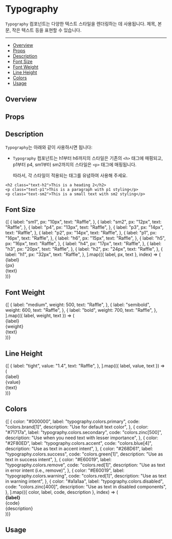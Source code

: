 
<Meta of={stories} />

# Typography

`Typography` 컴포넌트는 다양한 텍스트 스타일을 렌더링하는 데 사용됩니다. 제목, 본문, 작은 텍스트 등을 표현할 수 있습니다.

---

- [Overview](#overview)
- [Props](#props)
- [Description](#description)
- [Font Size](#font-size)
- [Font Weight](#font-weight)
- [Line Height](#line-height)
- [Colors](#colors)
- [Usage](#usage)

## Overview

<Primary />

## Props

<Controls />

## Description

`Typography`는 아래와 같이 사용하시면 됩니다:

- `Typography` 컴포넌트는 h1부터 h6까지의 스타일은 기존의 `<h>` 태그에 매핑되고, p1부터 p4, sm1부터 sm2까지의 스타일은 `<p>` 태그에 매핑됩니다.

  따라서, 각 스타일이 적용되는 태그를 유념하여 사용해 주세요.

```tsx
<h2 class="text-h2">This is a heading 2</h2>
<p class="text-p1">This is a paragraph with p1 styling</p>
<p class="text-sm2">This is a small text with sm2 styling</p>
```

## Font Size

<div
  style={{
    borderRadius: "4px",
    background: "#ffffff",
    boxShadow: "rgba(0, 0, 0, 0.1) 0px 1px 3px 0px",
    border: "1px solid rgba(0, 0, 0, 0.1)",
    margin: "25px 0px 40px",
    padding: "30px 20px",
    fontSize: "18px",
  }}
>
  {[
    {
      label: "sm1",
      px: "10px",
      text: "Raffle",
    },
    {
      label: "sm2",
      px: "12px",
      text: "Raffle",
    },
    {
      label: "p4",
      px: "13px",
      text: "Raffle",
    },
    {
      label: "p3",
      px: "14px",
      text: "Raffle",
    },
    {
      label: "p2",
      px: "14px",
      text: "Raffle",
    },
    {
      label: "p1",
      px: "16px",
      text: "Raffle",
    },
    {
      label: "h6",
      px: "15px",
      text: "Raffle",
    },
    {
      label: "h5",
      px: "16px",
      text: "Raffle",
    },
    {
      label: "h4",
      px: "17px",
      text: "Raffle",
    },
    {
      label: "h3",
      px: "20px",
      text: "Raffle",
    },
    {
      label: "h2",
      px: "24px",
      text: "Raffle",
    },
    {
      label: "h1",
      px: "32px",
      text: "Raffle",
    },
  ].map(({ label, px, text }, index) => (
    <div
      key={label}
      style={{
        display: "flex",
        alignItems: "center",
        padding: "10px 0",
      }}
    >
      <div
        style={{
          fontWeight: "700",
          fontSize: "13px",
          fontFamily: "JetBrains Mono, monospace",
          lineHeight: "1",
          margin: "0px 2px",
          padding: "2px 5px",
          whiteSpace: "nowrap",
          borderRadius: "5px",
          border: "1px solid rgb(200, 233, 255)",
          color: "rgb(15, 80, 240)",
          backgroundColor: "rgb(230, 245, 255)",
        }}
      >
        {label}
      </div>
      <div
        style={{
          margin: "0px 20px 0px 10px",
          fontSize: "14px",
          fontStyle: "italic",
          color: "#888888",
          width: "50px",
        }}
      >
        {px}
      </div>
      <div
        style={{
          fontSize: px,
          lineHeight: "1.5",
          color: "#333333",
          whiteSpace: "nowrap",
          overflow: "hidden",
          textOverflow: "ellipsis",
        }}
      >
        {text}
      </div>
    </div>
  ))}
</div>

## Font Weight

<div
  style={{
    borderRadius: "4px",
    background: "#ffffff",
    boxShadow: "rgba(0, 0, 0, 0.1) 0px 1px 3px 0px",
    border: "1px solid rgba(0, 0, 0, 0.1)",
    margin: "25px 0px 40px",
    padding: "30px 20px",
    fontSize: "18px",
  }}
>
  {[
    {
      label: "medium",
      weight: 500,
      text: "Raffle",
    },
    {
      label: "semibold",
      weight: 600,
      text: "Raffle",
    },
    {
      label: "bold",
      weight: 700,
      text: "Raffle",
    },
  ].map(({ label, weight, text }) => (
    <div
      style={{
        display: "flex",
        alignItems: "center",
        padding: "10px 0",
      }}
      key={label}
    >
      <div
        style={{
          fontWeight: "700",
          fontSize: "13px",
          fontFamily: "JetBrains Mono, monospace",
          lineHeight: "1",
          margin: "0px 2px",
          padding: "2px 5px",
          whiteSpace: "nowrap",
          borderRadius: "5px",
          border: "1px solid rgb(200, 233, 255)",
          color: "rgb(15, 80, 240)",
          backgroundColor: "rgb(230, 245, 255)",
        }}
      >
        {label}
      </div>
      <div
        style={{
          margin: "0px 20px 0px 10px",
          fontSize: "14px",
          fontStyle: "italic",
          color: "#888888",
          width: "50px",
        }}
      >
        {weight}
      </div>
      <div
        style={{
          fontSize: "16px",
          lineHeight: "1.5",
          color: "#333333",
          fontWeight: weight,
          whiteSpace: "nowrap",
          overflow: "hidden",
          textOverflow: "ellipsis",
        }}
      >
        {text}
      </div>
    </div>
  ))}
</div>

## Line Height

<div
  style={{
    borderRadius: "4px",
    background: "#ffffff",
    boxShadow: "rgba(0, 0, 0, 0.1) 0px 1px 3px 0px",
    border: "1px solid rgba(0, 0, 0, 0.1)",
    margin: "25px 0px 40px",
    padding: "30px 20px",
    fontSize: "18px",
  }}
>
  {[
    {
      label: "tight",
      value: "1.4",
      text: "Raffle",
    },
  ].map(({ label, value, text }) => (
    <div
      style={{
        display: "flex",
        alignItems: "center",
        padding: "10px 0",
      }}
      key={label}
    >
      <div
        style={{
          fontWeight: "700",
          fontSize: "13px",
          fontFamily: "JetBrains Mono, monospace",
          lineHeight: "1",
          margin: "0px 2px",
          padding: "2px 5px",
          whiteSpace: "nowrap",
          borderRadius: "5px",
          border: "1px solid rgb(200, 233, 255)",
          color: "rgb(15, 80, 240)",
          backgroundColor: "rgb(230, 245, 255)",
        }}
      >
        {label}
      </div>
      <div
        style={{
          margin: "0px 20px 0px 10px",
          fontSize: "14px",
          fontStyle: "italic",
          color: "#888888",
          width: "50px",
        }}
      >
        {value}
      </div>
      <div
        style={{
          fontSize: "16px",
          lineHeight: value,
          color: "#333333",
          fontWeight: "400",
          letterSpacing: "0px",
          whiteSpace: "nowrap",
          overflow: "hidden",
          textOverflow: "ellipsis",
        }}
      >
        {text}
      </div>
    </div>
  ))}
</div>

## Colors

<div
  style={{
    borderRadius: "4px",
    background: "#ffffff",
    boxShadow: "rgba(0, 0, 0, 0.1) 0px 1px 3px 0px",
    border: "1px solid rgba(0, 0, 0, 0.1)",
    margin: "25px 0px 40px",
    padding: "30px 20px",
    fontSize: "18px",
  }}
>
  {[
    {
      color: "#000000",
      label: "typography.colors.primary",
      code: "colors.brand[1]",
      description: "Use for default text color",
    },
    {
      color: "#71717a",
      label: "typography.colors.secondary",
      code: "colors.zinc[500]",
      description: "Use when you need text with lesser importance",
    },
    {
      color: "#2F80ED",
      label: "typography.colors.accent",
      code: "colors.blue[4]",
      description: "Use as text in accent intent",
    },
    {
      color: "#268D61",
      label: "typography.colors.success",
      code: "colors.green[1]",
      description: "Use as text in success intent",
    },
    {
      color: "#E60019",
      label: "typography.colors.remove",
      code: "colors.red[1]",
      description: "Use as text in error intent (i.e., remove)",
    },
    {
      color: "#E60019",
      label: "typography.colors.warning",
      code: "colors.red[1]",
      description: "Use as text in warning intent",
    },
    {
      color: "#a1a1aa",
      label: "typography.colors.disabled",
      code: "colors.zinc[400]",
      description: "Use as text in disabled components",
    },
  ].map(({ color, label, code, description }, index) => (
    <div
      style={{
        display: "grid",
        gridTemplateColumns: "minmax(50px, auto) 1fr",
        columnGap: "20px",
        marginBottom: index === 6 ? "0" : "20px", // index 사용하여 마지막 항목의 margin 제거
        alignItems: "center",
      }}
      key={label}
    >
      <div
        style={{
          width: "40px",
          height: "40px",
          backgroundColor: color,
          borderRadius: "3px",
        }}
      ></div>
      <div>
        <div style={{ display: "flex", alignItems: "center" }}>
          <strong>{label}</strong>
          <div
            style={{
              lineHeight: "1",
              margin: "0 2px",
              padding: "2px 5px",
              whiteSpace: "nowrap",
              borderRadius: "5px",
              fontSize: "14px",
              fontWeight: "700",
              fontFamily: "JetBrains Mono, monospace",
              border: "1px solid rgb(200, 233, 255)",
              color: "rgb(15, 80, 240)",
              backgroundColor: "rgb(230, 245, 255)",
            }}
          >
            {code}
          </div>
        </div>
        <div
          style={{
            fontSize: "14px",
            lineHeight: "1.5",
            fontWeight: "400",
            letterSpacing: "0px",
            margin: "0px",
            color: "rgb(132, 138, 143)",
            textAlign: "left",
            wordBreak: "keep-all",
            overflowWrap: "break-word",
          }}
        >
          {description}
        </div>
      </div>
    </div>
  ))}
</div>

## Usage

<Canvas of={stories.Heading} meta={stories} />
<Canvas of={stories.Paragraph} meta={stories} />
<Canvas of={stories.SmallText} meta={stories} />
